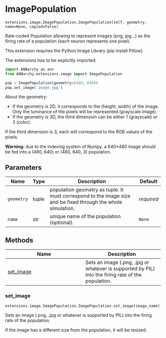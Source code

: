 # ImagePopulation { #ANNarchy.extensions.image.ImagePopulation.ImagePopulation }

`extensions.image.ImagePopulation.ImagePopulation(self, geometry, name=None, copied=False)`

Rate-coded Population allowing to represent images (png, jpg...) as the firing rate of a population (each neuron represents one pixel).

This extension requires the Python Image Library (pip install Pillow).

The extensions has to be explicitly imported:

```python
import ANNarchy as ann
from ANNarchy.extensions.image import ImagePopulation

pop = ImagePopulation(geometry=(480, 640))
pop.set_image('image.jpg')
```

About the geometry:

* If the geometry is 2D, it corresponds to the (height, width) of the image. Only the luminance of the pixels will be represented (grayscale image).
* If the geometry is 3D, the third dimension can be either 1 (grayscale) or 3 (color).

If the third dimension is 3, each will correspond to the RGB values of the pixels.

**Warning:** due to the indexing system of Numpy, a 640*480 image should be fed into a (480, 640) or (480, 640, 3) population.

## Parameters

| Name       | Type   | Description                                                                                                   | Default    |
|------------|--------|---------------------------------------------------------------------------------------------------------------|------------|
| `geometry` | tuple  | population geometry as tuple. It must correspond to the image size and be fixed through the whole simulation. | _required_ |
| `name`     | str    | unique name of the population (optional).                                                                     | `None`     |

## Methods

| Name | Description |
| --- | --- |
| [set_image](#ANNarchy.extensions.image.ImagePopulation.ImagePopulation.set_image) | Sets an image (.png, .jpg or whatever is supported by PIL) into the firing rate of the population. |

### set_image { #ANNarchy.extensions.image.ImagePopulation.ImagePopulation.set_image }

`extensions.image.ImagePopulation.ImagePopulation.set_image(image_name)`

Sets an image (.png, .jpg or whatever is supported by PIL) into the firing rate of the population.

If the image has a different size from the population, it will be resized.